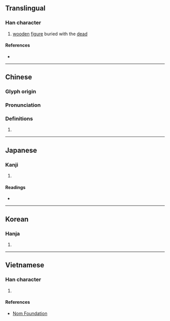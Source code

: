{{character info/new}}
==Translingual==

===Han character===
{{Han char|rn=9|rad=人|as=07|sn=9|four=27227|canj=ONIB|ids=⿰亻甬}}

# [[wood]]en [[figure]] buried with the [[dead]]

====References====
* {{Han ref|kx=0104.250|dkj=00683|dj=0221.090|hdz=10168.020|uh=4FD1|ud=20433|bh=AB4D|bd=43853}}

----

==Chinese==
{{zh-forms}}

===Glyph origin===
{{Han etym}}

===Pronunciation===
{{zh-pron
|m=yǒng
|c=jung2
|mc=y
|oc=y
|ma=
|cat=n
}}

===Definitions===
{{zh-hanzi}}

# {{rfdef|lang=zh}}

----

==Japanese==

===Kanji===
{{ja-kanji|grade=|rs=人07}}

# {{defn|lang=ja|sort=人07}}

====Readings====
* {{ja-readings|on=[[よう]] (yō), [[ゆう]] (yū), [[とう]] (tō)|kun=[[いたむ]] (itamu)}}

----

==Korean==

===Hanja===
{{ko-hanja|hangeul=용|rv=yong|mr=yong}}

# {{defn|lang=ko|sort=人07}}

----

==Vietnamese==

===Han character===
{{vi-hantu|[[dõng]], [[dũng]]|rs=人07}}

# {{defn|lang=vi|sort=人07}}

====References====
* [http://nomfoundation.org/common/nom_details.php?codepoint=4fd1 Nom Foundation]